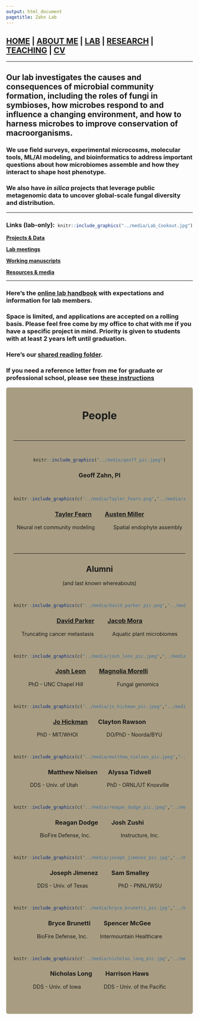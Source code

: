 ```yaml
---
output: html_document
pagetitle: Zahn Lab
---
```


<style type="text/css">
.main-container {
  max-width: 1800px;
  margin-left: auto;
  margin-right: auto;
}
</style>


## [HOME](http://gzahn.github.io/) | [ABOUT ME](http://gzahn.github.io/about-me/) | [LAB](http://gzahn.github.io/lab/) | [RESEARCH](http://gzahn.github.io/pubs-and-pres/) | [TEACHING](http://gzahn.github.io/coursemap/) | [CV](https://gzahn.github.io/about-me/CV.pdf)

___

<style>
div.gray { background-color:#aabdaf; border-radius: 5px; padding: 20px;}
</style>
<div class = "gray">


## Our lab investigates the causes and consequences of microbial community formation, including the roles of fungi in symbioses, how microbes respond to and influence a changing environment, and how to harness microbes to improve conservation of macroorganisms.

### We use field surveys, experimental microcosms, molecular tools, ML/AI modeling, and bioinformatics to address important questions about how microbiomes assemble and how they interact to shape host phenotype.

### We also have *in silica* projects that leverage public metagenomic data to uncover global-scale fungal diversity and distribution.

___


<div style= "float:right;position: relative;">
```r
knitr::include_graphics("../media/Lab_Cookout.jpg")
```
</div>


### Links (lab-only):

[**Projects & Data**](https://drive.google.com/drive/folders/11KhuVoiEB_GrGtuzr512420ltvLh8GDs?usp=sharing)

[**Lab meetings**](https://drive.google.com/drive/folders/1g6QNcbcsU8nlakyWu1I0U-gg1d2fk_TI?usp=sharing)

[**Working manuscripts**](https://drive.google.com/drive/folders/1_0dXBg5c0TCqa-6bO30AmA_rKGcnDoOX?usp=sharing)

[**Resources & media**](https://drive.google.com/drive/folders/1Q86Nk7MciILU1UZ1ZSohhql4SPe-jIuo?usp=sharing)


___


### Here’s the [online lab handbook](https://gzahn.github.io/lab/lab_handbook.html) with expectations and information for lab members.

### Space is limited, and applications are accepted on a rolling basis. Please feel free come by my office to chat with me if you have a specific project in mind. Priority is given to students with at least 2 years left until graduation.

### Here's our [shared reading folder](https://www.zotero.org/groups/415455/microbe_ecology/items?).

### If you need a reference letter from me for graduate or professional school, please see [these instructions](https://gzahn.github.io/lab/reference_letters.html)

</div>


<style>
div.blue { background-color:#a89d82; border-radius: 5px; padding: 20px;}
</style>
<div class = "blue">

<center>
# **People**
<br>

___

<br>

```r
knitr::include_graphics("../media/geoff_pic.jpeg")
```

### **Geoff Zahn, PI**
<br>



```r
knitr::include_graphics(c("../media/Tayler_Fearn.png","../media/austen_miller_pic.png"))
```

###  **[Tayler Fearn](https://tcfearn1999.github.io/)** &emsp; &nbsp;&nbsp; **[Austen Miller](https://amaceituna.github.io/)**

Neural net community modeling &emsp;&emsp;&emsp; Spatial endophyte assembly &emsp;

<br>

___

## **Alumni**

(and last known whereabouts)
<br>

<br>


```r
knitr::include_graphics(c("../media/david_parker_pic.png","../media/jacob_mora_pic.jpeg"))
```

### **[David Parker](https://www.uvu.edu/news/wolverine-stories/2023/02/2023_02_08_wolverine_stories_david_parker.html)** &emsp; &nbsp;&nbsp; **[Jacob Mora](https://jakemora.github.io)**

Truncating cancer metastasis &emsp;&emsp;&emsp; Aquatic plant microbiomes

<br>


```r
knitr::include_graphics(c("../media/josh_leon_pic.jpeg","../media/magnolia_morelli_pic.png"))
```

### **&nbsp;&nbsp;&nbsp;[Josh Leon](https://jleon123.github.io/)** &emsp; &nbsp;&nbsp; **[Magnolia Morelli](https://magnoliamorelli.github.io/)**

PhD - UNC Chapel Hill &emsp;&emsp;&emsp;&emsp;&emsp;&emsp; Fungal genomics &emsp;&emsp;

<br>


```r
knitr::include_graphics(c("../media/jo_hickman_pic.jpeg","../media/clayton_rawson_pic.jpg"))
```

### **[Jo Hickman](https://kjehickman.github.io)** &emsp;&nbsp;  **Clayton Rawson**

PhD - MIT/WHOI &emsp;&emsp;&emsp;&emsp;&emsp; DO/PhD - Noorda/BYU

<br>

```r
knitr::include_graphics(c("../media/matthew_nielsen_pic.jpeg","../media/alyssa_tidwell_pic.jpg"))
```

### **Matthew Nielsen** &emsp;&nbsp; **Alyssa Tidwell**

DDS - Univ. of Utah &emsp;&emsp;&emsp;&emsp;&emsp; PhD - ORNL/UT Knoxville

<br>

```r
knitr::include_graphics(c("../media/reagan_dodge_pic.jpeg","../media/josh_zushi_pic.jpg"))
```

### **Reagan Dodge**  &emsp;&nbsp;&nbsp;&nbsp; **Josh Zushi**

BioFire Defense, Inc. &emsp;&emsp;&emsp;&emsp;&emsp;&nbsp; Instructure, Inc.

<br>

```r
knitr::include_graphics(c("../media/joseph_jimenez_pic.jpg","../media/sam_smalley_pic.jpeg"))
```

### **Joseph Jimenez** &emsp;&nbsp;&nbsp;&nbsp; **Sam Smalley**

DDS - Univ. of Texas &emsp;&emsp;&emsp;&emsp;&emsp;&nbsp; PhD - PNNL/WSU

<br>

```r
knitr::include_graphics(c("../media/bryce_brunetti_pic.jpg","../media/spencer_mcgee_pic.jpg"))
```

### **Bryce Brunetti** &emsp;&nbsp;&nbsp;&nbsp; **Spencer McGee**

BioFire Defense, Inc. &emsp;&nbsp;&nbsp;&nbsp; Intermountain Healthcare

<br>

```r
knitr::include_graphics(c("../media/nicholas_long_pic.jpg","../media/harrison_haws_pic.png"))
```

### **Nicholas Long** &emsp;&nbsp;&nbsp;&nbsp; **Harrison Haws**

DDS - Univ. of Iowa &emsp;&emsp;&emsp;&nbsp;&nbsp;&nbsp; DDS - Univ. of the Pacific

<br>





</center>

